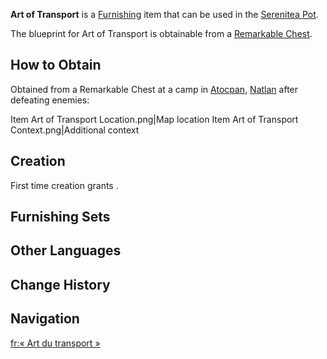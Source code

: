 {{Furnishing Infobox
|id             = 373932
|image          = Item Art of Transport.png
|category       = Landscape
|subcategory    = Small Object
|quality        = 3
|adeptal_energy = 60
|load           = 71
|reduced_load   = 95
|description    = A trapezoidal woven basket, carefully crafted from resilient grass stalks. Its rim is fitted with specialized handles, making it exceptionally convenient to lift or drag. The basket's unique tapered design, being narrower at the top and wider at the base, serves two key purposes: Firstly, it lowers the center of gravity, ensuring stability and preventing it from falling over when being moved around. Secondly, its opening is sized to secure precisely three crops in place, preventing them from being shaken about and lost in transit.
|mention        = 
|blueprint      = Remarkable Chest
|source1        = 
}}
'''Art of Transport''' is a [[Furnishing]] item that can be used in the [[Serenitea Pot]].

The blueprint for Art of Transport is obtainable from a [[Remarkable Chest]].

==How to Obtain==
Obtained from a Remarkable Chest at a camp in [[Atocpan]], [[Natlan]] after defeating enemies: {{Enemy List|Ferocious Warrior: Grappler;Ferocious Warrior: Human Ram*2;Tatankasaurus Warrior: Skybreaker;Tatankasaurus Warrior: Spiritlight Chaser}}
<!-- North of the Teleport Waypoint that's east of Ruins of Tetenanco -->
<gallery>
Item Art of Transport Location.png|Map location
Item Art of Transport Context.png|Additional context
</gallery>
==Creation==
First time creation grants {{Item|Trust|24|x=60}}.
{{Recipe
|type = Creation
|time = 14h
|Flammabomb Wood = 8
|sort = Flammabomb Wood
}}

==Furnishing Sets==
{{Craft Usage|type=Furnishing Set}}

==Other Languages==
{{Other Languages
|en       = Art of Transport
|zhs      = 「输运的要诀」
|zhs_rm   = 
|zht      = 「輸運的要訣」
|zht_rm   = 
|zh_tl    = 
|ja       = 「輸送のコツ」
|ja_rm    = "Yusou no Kotsu"
|ja_tl    = "Secret of Transport"
|ko       = 「운반의 비결」
|ko_tl    = 
|es       = El secreto de la logística
|es_tl    = The Secret of Logistics
|fr       = « Art du transport »
|fr_tl    = "Art of Transport"
|ru       = Искусство перемещения
|ru_tl    = 
|th       = "เคล็ดลับการขนส่ง"
|th_rm    = 
|th_tl    = 
|vi       = Nghệ Thuật Vận Chuyển
|vi_tl    = 
|de       = „Das A und O des Transports“
|de_tl    = 
|id       = "Seni Transportasi"
|id_tl    = "Art of Transportation"
|pt       = Princípios do Transporte
|pt_tl    = 
|tr       = Taşıma Sanatı
|tr_tl    = 
|it       = Arte del trasporto
|it_tl    = 
}}

==Change History==
{{Change History|5.5}}

==Navigation==
{{Furnishing Navbox|exterior}}

[[fr:« Art du transport »]]